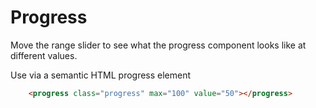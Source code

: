 
# Progress

Move the range slider to see what the progress component looks like at different values.
<ProgressWithControl/>

Use via a semantic HTML progress element

```HTML
    <progress class="progress" max="100" value="50"></progress>
```
